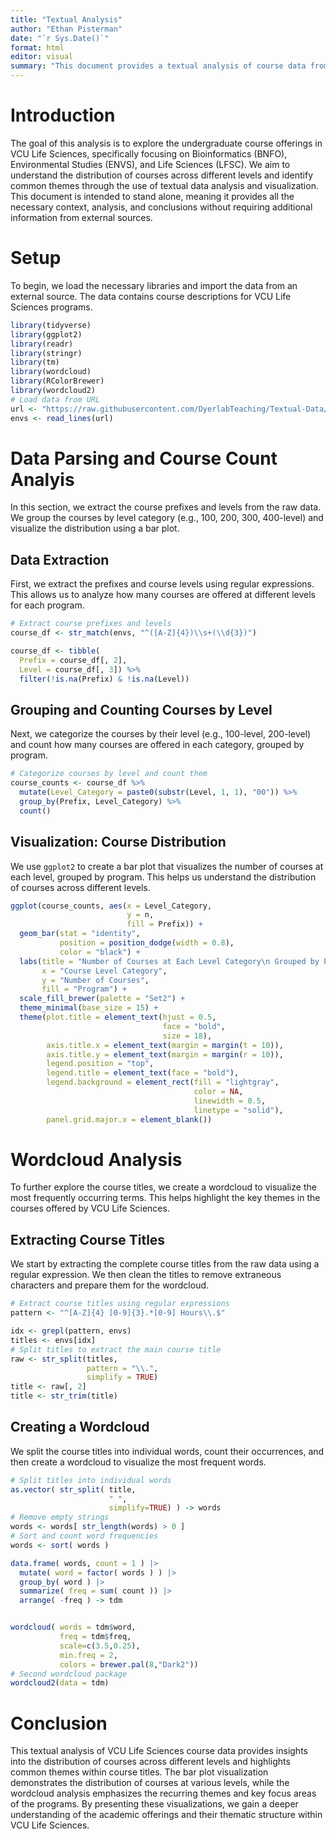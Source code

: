 ```yaml
---
title: "Textual Analysis"
author: "Ethan Pisterman"
date: "`r Sys.Date()`"
format: html
editor: visual
summary: "This document provides a textual analysis of course data from VCU Life Sciences. It includes an analysis of course levels, a visualization of course distribution, and a wordcloud of frequently occurring terms in course titles."
---
```


# Introduction
The goal of this analysis is to explore the undergraduate course offerings in VCU Life Sciences, specifically focusing on Bioinformatics (BNFO), Environmental Studies (ENVS), and Life Sciences (LFSC). We aim to understand the distribution of courses across different levels and identify common themes through the use of textual data analysis and visualization. This document is intended to stand alone, meaning it provides all the necessary context, analysis, and conclusions without requiring additional information from external sources.

# Setup
To begin, we load the necessary libraries and import the data from an external source. The data contains course descriptions for VCU Life Sciences programs.
```r
library(tidyverse)
library(ggplot2)
library(readr)
library(stringr)
library(tm)
library(wordcloud)
library(RColorBrewer)
library(wordcloud2)
# Load data from URL
url <- "https://raw.githubusercontent.com/DyerlabTeaching/Textual-Data/refs/heads/main/data/ENVSclasses.txt?token=GHSAT0AAAAAACWO27UIA46V72P7DBZEP5EKZYZFFXQ"
envs <- read_lines(url)
```

# Data Parsing and Course Count Analyis
In this section, we extract the course prefixes and levels from the raw data. We group the courses by level category (e.g., 100, 200, 300, 400-level) and visualize the distribution using a bar plot.

## Data Extraction
First, we extract the prefixes and course levels using regular expressions. This allows us to analyze how many courses are offered at different levels for each program.
```r
# Extract course prefixes and levels
course_df <- str_match(envs, "^([A-Z]{4})\\s+(\\d{3})")

course_df <- tibble(
  Prefix = course_df[, 2],
  Level = course_df[, 3]) %>%
  filter(!is.na(Prefix) & !is.na(Level))
```

## Grouping and Counting Courses by Level
Next, we categorize the courses by their level (e.g., 100-level, 200-level) and count how many courses are offered in each category, grouped by program.
```r
# Categorize courses by level and count them
course_counts <- course_df %>%
  mutate(Level_Category = paste0(substr(Level, 1, 1), "00")) %>%
  group_by(Prefix, Level_Category) %>%
  count()
```

## Visualization: Course Distribution
We use `ggplot2` to create a bar plot that visualizes the number of courses at each level, grouped by program. This helps us understand the distribution of courses across different levels.
```r
ggplot(course_counts, aes(x = Level_Category,
                          y = n,
                          fill = Prefix)) +
  geom_bar(stat = "identity",
           position = position_dodge(width = 0.8),
           color = "black") +
  labs(title = "Number of Courses at Each Level Category\n Grouped by Program",
       x = "Course Level Category",
       y = "Number of Courses",
       fill = "Program") +
  scale_fill_brewer(palette = "Set2") +  
  theme_minimal(base_size = 15) +  
  theme(plot.title = element_text(hjust = 0.5,
                                  face = "bold",
                                  size = 18),
        axis.title.x = element_text(margin = margin(t = 10)),
        axis.title.y = element_text(margin = margin(r = 10)),
        legend.position = "top",
        legend.title = element_text(face = "bold"),
        legend.background = element_rect(fill = "lightgray",
                                         color = NA,
                                         linewidth = 0.5,
                                         linetype = "solid"),
        panel.grid.major.x = element_blank())
```
# Wordcloud Analysis
To further explore the course titles, we create a wordcloud to visualize the most frequently occurring terms. This helps highlight the key themes in the courses offered by VCU Life Sciences.

## Extracting Course Titles
We start by extracting the complete course titles from the raw data using a regular expression. We then clean the titles to remove extraneous characters and prepare them for the wordcloud.
```r
# Extract course titles using regular expressions
pattern <- "^[A-Z]{4} [0-9]{3}.*[0-9] Hours\\.$"

idx <- grepl(pattern, envs)
titles <- envs[idx]
# Split titles to extract the main course title
raw <- str_split(titles,
                 pattern = "\\.",
                 simplify = TRUE)
title <- raw[, 2]
title <- str_trim(title)  
```

## Creating a Wordcloud
We split the course titles into individual words, count their occurrences, and then create a wordcloud to visualize the most frequent words.
```r
# Split titles into individual words
as.vector( str_split( title,
                      " ",
                      simplify=TRUE) ) -> words
# Remove empty strings
words <- words[ str_length(words) > 0 ]
# Sort and count word frequencies
words <- sort( words )

data.frame( words, count = 1 ) |> 
  mutate( word = factor( words ) ) |> 
  group_by( word ) |>
  summarize( freq = sum( count )) |> 
  arrange( -freq ) -> tdm 


wordcloud( words = tdm$word, 
           freq = tdm$freq,
           scale=c(3.5,0.25),
           min.freq = 2,
           colors = brewer.pal(8,"Dark2"))
# Second wordcloud package
wordcloud2(data = tdm)
```

# Conclusion
This textual analysis of VCU Life Sciences course data provides insights into the distribution of courses across different levels and highlights common themes within course titles. The bar plot visualization demonstrates the distribution of courses at various levels, while the wordcloud analysis emphasizes the recurring themes and key focus areas of the programs. By presenting these visualizations, we gain a deeper understanding of the academic offerings and their thematic structure within VCU Life Sciences.
